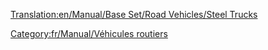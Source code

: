 [[Translation:en/Manual/Base Set/Road Vehicles/Steel Trucks]]

{{fr/Manual/Base Set/Road Vehicles/Vehicule routier|nom      = Camion d'acier Balogh
  |img      = en/Manual/Base Set/Road Vehicles/Balogh Steel Truck.png
  |prix     = 4 592£ (9 184$)
  |vitesse  = 48 km/h (30 mph)
  |annualite= 421£ (842$)
  |design   = 1936
  |vie      = 15
  |capacite = 15 tonnes d'acier
}}
{{fr/Manual/Base Set/Road Vehicles/Vehicule routier|nom      = Camion d'acier Uhl
  |img      = en/Manual/Base Set/Road Vehicles/Uhl Steel Truck.png
  |prix     = 5 535£ (11 070$)
  |vitesse  = 88 km/h (55 mph)
  |annualite= 787£ (1 574$)
  |design   = 1978
  |vie      = 15
  |capacite = 18 tonnes d'acier
}}
{{fr/Manual/Base Set/Road Vehicles/Vehicule routier|nom      = Camion d'acier Kelling
  |img      = en/Manual/Base Set/Road Vehicles/Kelling Steel Truck.png
  |prix     = 5 945£ (11 890$)
  |vitesse  = 112 km/h (70 mph)
  |annualite= 1 125£ (2 250$)
  |design   = 2007
  |vie      = 15
  |capacite = 20 tonnes d'acier
}}

[[Category:fr/Manual/Véhicules routiers]]
